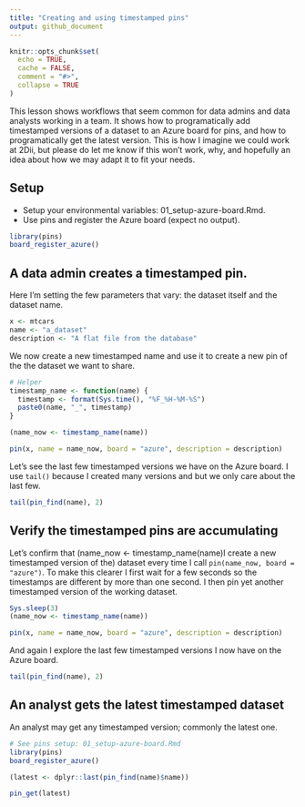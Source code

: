 ```yaml
---
title: "Creating and using timestamped pins"
output: github_document
---
```


```r
knitr::opts_chunk$set(
  echo = TRUE,
  cache = FALSE,
  comment = "#>",
  collapse = TRUE
)
```

This lesson shows workflows that seem common for data admins and data analysts working in a team. It shows how to programatically add timestamped versions of a dataset to an Azure board for pins, and how to programatically get the latest version. This is how I imagine we could work at 2Dii, but please do let me know if this won't work, why, and hopefully an idea about how we may adapt it to fit your needs.

## Setup

* Setup your environmental variables: 01_setup-azure-board.Rmd.
* Use pins and register the Azure board (expect no output).

```r
library(pins)
board_register_azure()
```

## A data admin creates a timestamped pin.

Here I'm setting the few parameters that vary: the dataset itself and the dataset name.

```r
x <- mtcars
name <- "a_dataset"
description <- "A flat file from the database"
```

We now create a new timestamped name and use it to create a new pin of the the dataset we want to share.

```r
# Helper
timestamp_name <- function(name) {
  timestamp <- format(Sys.time(), "%F_%H-%M-%S")
  paste0(name, "_", timestamp)
}

(name_now <- timestamp_name(name))

pin(x, name = name_now, board = "azure", description = description)
```

Let's see the last few timestamped versions we have on the Azure board. I use `tail()` because I created many versions and but we only care about the last few.

```r
tail(pin_find(name), 2)
```

## Verify the timestamped pins are accumulating 

Let's confirm that
(name_now <- timestamp_name(name)I create a new timestamped version of the)
dataset every time I call `pin(name_now, board = "azure")`. To make this clearer I first wait for a few seconds so the timestamps are different by more than one second. I then pin yet another timestamped version of the working dataset.

```r
Sys.sleep(3)
(name_now <- timestamp_name(name))

pin(x, name = name_now, board = "azure", description = description)
```

And again I explore the last few timestamped versions I now have on the Azure board.

```r
tail(pin_find(name), 2)
```

## An analyst gets the latest timestamped dataset

An analyst may get any timestamped version; commonly the latest one.

```r
# See pins setup: 01_setup-azure-board.Rmd
library(pins)
board_register_azure()

(latest <- dplyr::last(pin_find(name)$name))

pin_get(latest)
```


